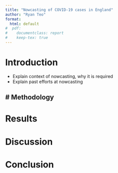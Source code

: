 ```yaml
---
title: "Nowcasting of COVID-19 cases in England"
author: "Ryan Teo"
format: 
  html: default
#  pdf:
#    documentclass: report
#    keep-tex: true
---
```


# Introduction
- Explain context of nowcasting, why it is required
- Explain past efforts at nowcasting

# Methodology
- 

# Results

# Discussion

# Conclusion
